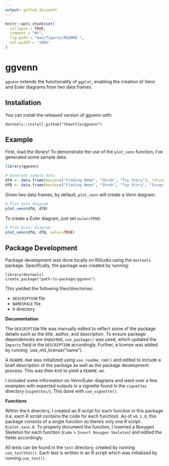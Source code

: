 ```yaml
---
output: github_document
---
```


```r
knitr::opts_chunk$set(
  collapse = TRUE,
  comment = "#>",
  fig.path = "man/figures/README-",
  out.width = "100%"
)
```

# ggvenn

`ggvenn` extends the functionality of `ggplot`, enabling the creation of Venn and Euler diagrams from two data frames.

## Installation

You can install the released version of ggvenn with:

```
devtools::install_github("theottlo/ggvenn")
```

## Example

First, load the library! To demonstrate the use of the `plot_venn` function, I've generated some sample data.
```r
library(ggvenn)

# Generate sample data
dfA <- data.frame(movie=c("Finding Nemo", "Shrek", "Toy Story"), rating=c(5, 3, 7))
dfB <- data.frame(movie=c("Finding Nemo", "Shrek", "Toy Story", "Inception"), rating=c(5, 3, 7, 8))
```

Given two data frames, by default, `plot_venn` will create a Venn diagram:
```r
# Plot Venn diagram
plot_venn(dfA, dfB)
```

To create a Euler diagram, just set `euler=TRUE`:
```r
# Plot Euler diagram
plot_venn(dfA, dfB, euler=TRUE)
```

## Package Development

Package development was done locally on RStudio using the `devtools` package. Specifically, the package was created by running:
```
library(devtools)
create_package("path-to-package/ggvenn")
```

This yielded the following files/directories:

- `DESCRIPTION` file
- `NAMESPACE` file
- `R` directory

**Documentation**

The `DESCRIPTION` file was manually edited to reflect some of the package details such as the title, author, and description. To ensure package dependencies are imported, `use_package()` was used, which updated the `Imports` field in the `DESCRIPTION` accordingly. Further, a license was added by running `use_mit_license("name").

A `README.Rmd` was initialized using `use_readme_rmd()` and edited to include a brief description of the package as well as the package development process. This was then knit to yield a `README.md`. 

I included some information on Venn/Euler diagrams and went over a few examples with expected outputs in a vignette found in the `vignettes` directory (`vignettes/`). This done with `use_vignette()`. 

**Functions**

Within the `R` directory, I created an R script for each function in this package (i.e. each R script contains the code for each function). As of `v0.1.0`, this package consists of a single function so there's only one R script: `R/plot_venn.R`. To properly document the function, I inserted a Roxygen Skeleton for each function (`Code` > `Insert Roxygen Skeleton`) and edited the fields accordingly.

All tests can be found in the `test` directory, created by running `use_testthat()`. Each test is written in an R script which was initialized by running `use_test()`.


